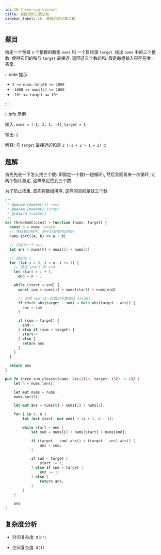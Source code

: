 ```yaml
---
id: 16-three-sum-closest
title: 最接近的三数之和
sidebar_label: 16. 最接近的三数之和
---
```


## 题目

给定一个包括 `n` 个整数的数组 `nums` 和 一个目标值 `target`. 找出 `nums` 中的三个整数, 使得它们的和与 `target` 最接近. 返回这三个数的和. 假定每组输入只存在唯一答案.

:::note 提示:

- `3 <= nums.length <= 1000`
- `-1000 <= nums[i] <= 1000`
- `-10⁴ <= target <= 10⁴`

:::

:::info 示例

输入: `nums = [-1, 2, 1, -4]`, `target = 1`

输出: `2`

解释: 与 `target` 最接近的和是 `2 (-1 + 2 + 1 = 2)`
:::

## 题解

首先先说一下怎么找三个数: 即固定一个数(一趟循环), 然后里面再来一次循环, 让两个指针游走, 这样来定位到三个数.

为了防止找重, 首先将数组排序, 这样的目的是找三个数


<Tabs>
  <TabItem value="JavaScript" label="JavaScript" default>

```ts
/**
 * @param {number[]} nums
 * @param {number} target
 * @return {number}
 */
var threeSumClosest = function (nums, target) {
  const n = nums.length
  // 先给数组排序, 便于后面使用双指针
  nums.sort((a, b) => a - b)

  // 初始化一个 ans
  let ans = nums[0] + nums[1] + nums[2]

  // 固定住 i
  for (let i = 0; i < n; i += 1) {
    // 游走 start 和 end
    let start = i + 1,
      end = n - 1

    while (start < end) {
      const sum = nums[i] + nums[start] + nums[end]

      // 说明 sum 这一组值的和更接近 target
      if (Math.abs(target - sum) < Math.abs(target - ans)) {
        ans = sum
      }

      if (sum > target) {
        end--
      } else if (sum < target) {
        start++
      } else {
        return ans
      }
    }
  }

  return ans
}
```

</TabItem>
<TabItem value="Rust" label="Rust">

```rust
pub fn three_sum_closest(nums: Vec<i32>, target: i32) -> i32 {
    let n = nums.len();

    let mut nums = nums;
    nums.sort();

    let mut ans = nums[0] + nums[1] + nums[2];

    for i in 0..n {
        let (mut start, mut end) = (i + 1, n - 1);

        while start < end {
            let sum = nums[i] + nums[start] + nums[end];

            if (target - sum).abs() < (target - ans).abs() {
                ans = sum;
            }

            if sum < target {
                start += 1;
            } else if sum > target {
                end -= 1;
            } else {
                return ans;
            }
        }
    }

    ans
}
```

</TabItem>
</Tabs>

## 复杂度分析

- 时间复杂度: `O(n²)`

- 空间复杂度: `O(1)`
